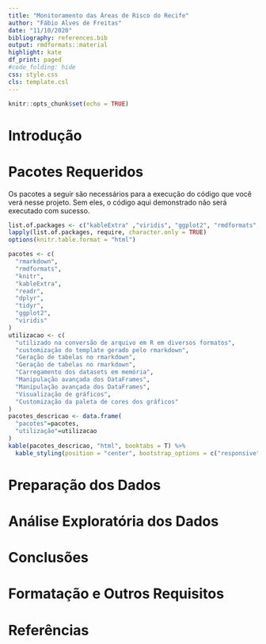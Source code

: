 ```yaml
---
title: "Monitoramento das Áreas de Risco do Recife"
author: "Fábio Alves de Freitas"
date: "11/10/2020"
bibliography: references.bib
output: rmdformats::material
highlight: kate
df_print: paged
#code_folding: hide
css: style.css
cls: template.csl
---
```


```r
knitr::opts_chunk$set(echo = TRUE)
```

# Introdução {.tabset}

# Pacotes Requeridos {.tabset}

Os pacotes a seguir são necessários para a execução do código que você verá nesse projeto. Sem eles, o código aqui demonstrado não será executado com sucesso.

```r
list.of.packages <- c("kableExtra" ,"viridis", "ggplot2", "rmdformats", "rmarkdown", "dplyr", "tidyr", "readr", "knitr")
lapply(list.of.packages, require, character.only = TRUE)
options(knitr.table.format = "html")
```

```r
pacotes <- c(
  "rmarkdown", 
  "rmdformats", 
  "knitr", 
  "kableExtra", 
  "readr", 
  "dplyr", 
  "tidyr", 
  "ggplot2",
  "viridis"
)
utilizacao <- c(
  "utilizado na conversão de arquivo em R em diversos formatos",
  "customização do template gerado pelo rmarkdown",
  "Geração de tabelas no rmarkdown",
  "Geração de tabelas no rmarkdown",
  "Carregamento dos datasets em memória",
  "Manipulação avançada dos DataFrames",
  "Manipulação avançada dos DataFrames",
  "Visualização de gráficos",
  "Customização da paleta de cores dos gráficos"
)
pacotes_descricao <- data.frame(
  "pacotes"=pacotes,
  "utilização"=utilizacao
)
kable(pacotes_descricao, "html", booktabs = T) %>%
  kable_styling(position = "center", bootstrap_options = c("responsive", "hover"), full_width = F)

```

# Preparação dos Dados {.tabset}

# Análise Exploratória dos Dados {.tabset}

# Conclusões {.tabset}

# Formatação e Outros Requisitos {.tabset}

# Referências {.tabset}